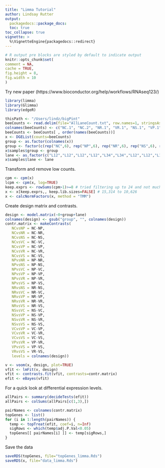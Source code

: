```yaml
---
title: "Limma Tutorial"
author: Lindsay Rutter
output:
  packagedocs::package_docs:
  toc: true
toc_collapse: true
vignette: >
  %\VignetteEngine{packagedocs::redirect}
---
```

  
  <meta http-equiv="content-type" content="text/html;charset=utf-8" />
  
  ```r
# R output pre blocks are styled by default to indicate output
knitr::opts_chunk$set(
  comment = NA,
  cache = TRUE,
  fig.height = 8,
  fig.width = 10
)
```
Try new paper (https://www.bioconductor.org/help/workflows/RNAseq123/)

```r
library(limma)
library(Glimma)
library(edgeR)

thisPath <- "/Users/lindz/bigPint"
beeCounts <- read.delim(file="AllLaneCount.txt", row.names=1, stringsAsFactors = FALSE)
colnames(beeCounts) <- c("NC.1", "NC.2", "NR.1", "VR.1", "NS.1", "VP.1", "NS.2", "VR.2", "NP.1", "VP.2", "VC.1", "NP.2", "VP.3", "NP.3", "VS.1", "VS.2", "VC.2", "NC.3", "VP.4", "NC.4", "NR.2", "VC.3", "VC.4", "NP.4", "VR.3", "NC.5", "VS.3", "NP.5", "VC.5", "VS.4", "NS.3", "VS.5", "VP.5", "NR.3", "NR.4", "VC.6", "NS.4", "NC.6", "NP.6", "VR.4", "NR.5", "NR.6", "NS.5", "VP.6", "NS.6", "VR.5", "VR.6", "VS.6")
beeCounts <- beeCounts[ , order(names(beeCounts))]
x <- DGEList(counts=beeCounts)
group <- as.factor(colnames(x))
group <- factor(c(rep("NC",6), rep("NP",6), rep("NR",6), rep("NS",6), rep("VC",6), rep("VP",6), rep("VR",6), rep("VS",6)))
x$samples$group <- group
lane <- as.factor(c("L12","L12","L12","L12","L34","L34","L12","L12","L12","L12","L34","L34","L12","L12","L34","L34","L34","L34","L12","L12","L34","L34","L34","L34","L12","L12","L12","L12","L34","L34","L12","L12","L12","L12","L34","L34","L12","L12","L34","L34","L34","L34","L12","L12","L34","L34","L34","L34"))
x$samples$lane <- lane
```

Transform and remove low counts.

```r
cpm <- cpm(x)
lcpm <- cpm(x, log=TRUE)
keep.exprs <- rowSums(cpm>1)>=8 # tried filtering up to 24 and not much difference
x <- x[keep.exprs,, keep.lib.sizes=FALSE] # 15,314 to 10,626
x <- calcNormFactors(x, method = "TMM")
```

Create design matrix and contrasts.
```r
design <- model.matrix(~0+group+lane)
colnames(design) <- gsub("group", "", colnames(design))
contr.matrix <- makeContrasts(
   NCvsNP = NC-NP,
   NCvsNR = NC-NR,
   NCvsNS = NC-NS,
   NCvsVC = NC-VC,
   NCvsVP = NC-VP,
   NCvsVR = NC-VR,
   NCvsVS = NC-VS,
   NPvsNR = NP-NR,
   NPvsNS = NP-NS,
   NPvsVC = NP-VC,
   NPvsVP = NP-VP,
   NPvsVR = NP-VR,
   NPvsVS = NP-VS,
   NRvsNS = NR-NS,
   NRvsVC = NR-VC,
   NRvsVP = NR-VP,
   NRvsVR = NR-VR,
   NRvsVS = NR-VS,
   NSvsVC = NS-VC,
   NSvsVP = NS-VP,
   NSvsVR = NS-VR,
   NSvsVS = NS-VS,
   VCvsVP = VC-VP,
   VCvsVR = VC-VR,
   VCvsVS = VC-VS,
   VPvsVR = VP-VR,
   VPvsVS = VP-VS,
   VRvsVS = VR-VS,
   levels = colnames(design))
```

```r
v <- voom(x, design, plot=TRUE)
vfit <- lmFit(v, design)
vfit <- contrasts.fit(vfit, contrasts=contr.matrix)
efit <- eBayes(vfit)
```

For a quick look at differential expression levels.

```r
allPairs <- summary(decideTests(efit))
allPairs <- colSums(allPairs[c(1,3),])
```

```r
pairNames <- colnames(contr.matrix)
topGenes <- list()
for (i in 1:length(pairNames)) {
  temp <- topTreat(efit, coef=i, n=Inf)
  sigRows <- which(temp$adj.P.Val<0.05)
  topGenes[[ pairNames[i] ]] <- temp[sigRows,]
}

```

Save the data
```r
saveRDS(topGenes, file="topGenes_limma.Rds")
saveRDS(x, file="data_limma.Rds")
```